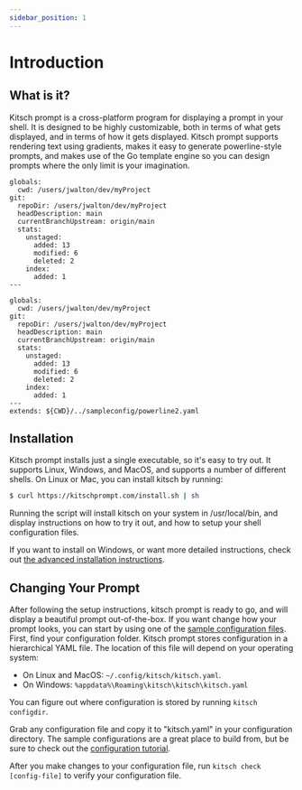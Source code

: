 ```yaml
---
sidebar_position: 1
---
```


# Introduction


## What is it?

Kitsch prompt is a cross-platform program for displaying a prompt in your shell. It is designed to be highly customizable, both in terms of what gets displayed, and in terms of how it gets displayed. Kitsch prompt supports rendering text using gradients, makes it easy to generate powerline-style prompts, and makes use of the Go template engine so you can design prompts where the only limit is your imagination.

```kitsch
globals:
  cwd: /users/jwalton/dev/myProject
git:
  repoDir: /users/jwalton/dev/myProject
  headDescription: main
  currentBranchUpstream: origin/main
  stats:
    unstaged:
      added: 13
      modified: 6
      deleted: 2
    index:
      added: 1
---
```

```kitsch
globals:
  cwd: /users/jwalton/dev/myProject
git:
  repoDir: /users/jwalton/dev/myProject
  headDescription: main
  currentBranchUpstream: origin/main
  stats:
    unstaged:
      added: 13
      modified: 6
      deleted: 2
    index:
      added: 1
---
extends: ${CWD}/../sampleconfig/powerline2.yaml
```

## Installation

Kitsch prompt installs just a single executable, so it's easy to try out. It supports Linux, Windows, and MacOS, and supports a number of different shells. On Linux or Mac, you can install kitsch by running:

```sh
$ curl https://kitschprompt.com/install.sh | sh
```

Running the script will install kitsch on your system in /usr/local/bin, and display instructions on how to try it out, and how to setup your shell configuration files.

If you want to install on Windows, or want more detailed instructions, check out [the advanced installation instructions](./advancedInstallation.mdx).

## Changing Your Prompt

After following the setup instructions, kitsch prompt is ready to go, and will display a beautiful prompt out-of-the-box. If you want change how your prompt looks, you can start by using one of the [sample configuration files](https://github.com/jwalton/kitsch/tree/master/sampleconfig). First, find your configuration folder. Kitsch prompt stores configuration in a hierarchical YAML file. The location of this file will depend on your operating system:

- On Linux and MacOS: `~/.config/kitsch/kitsch.yaml`.
- On Windows: `%appdata%\Roaming\kitsch\kitsch\kitsch.yaml`

You can figure out where configuration is stored by running `kitsch configdir`.

Grab any configuration file and copy it to "kitsch.yaml" in your configuration directory. The sample configurations are a great place to build from, but be sure to check out the [configuration tutorial](./configuration.mdx).

After you make changes to your configuration file, run `kitsch check [config-file]` to verify your configuration file.
